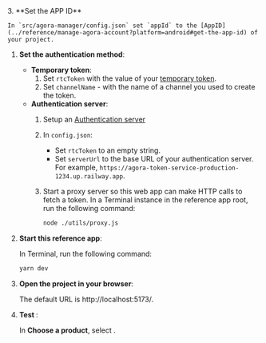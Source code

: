 <PlatformWrapper platform="react-js">

<ProductWrapper notAllowed="signaling" >
3. **Set the APP ID**

    In `src/agora-manager/config.json` set `appId` to the [AppID](../reference/manage-agora-account?platform=android#get-the-app-id) of your project.

1. **Set the authentication method**:

    - **Temporary token**:
        1. Set `rtcToken`  with the value of your [temporary token](../reference/manage-agora-account#generate-a-temporary-token).
        1. Set `channelName` - with the name of a channel you used to create the token.
    - **Authentication server**:
        1. Setup an [Authentication server](../get-started/authentication-workflow?platform#create-and-run-a-token-server)
        1. In `config.json`:
            - Set  `rtcToken` to an empty string.
            - Set `serverUrl` to the base URL of your authentication server. For example, `https://agora-token-service-production-1234.up.railway.app`.
        1. Start a proxy server so this web app can make HTTP calls to fetch a token. In a Terminal instance in the reference app root, run the following command:

             ```bash
             node ./utils/proxy.js
             ```

1. **Start this reference app**:

     In Terminal, run the following command:

    ```bash
    yarn dev
    ```
1. **Open the project in your browser**:

    The default URL is http://localhost:5173/.

1. **Test <Vpd k="PRODUCT" />**:

    In **Choose a product**, select <Vpd k="PRODUCT" />.

</ProductWrapper>

</PlatformWrapper>